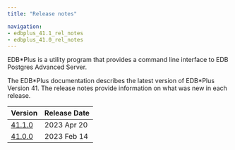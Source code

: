 ```yaml
---
title: "Release notes"

navigation: 
- edbplus_41.1_rel_notes
- edbplus_41.0_rel_notes
---
```


EDB\*Plus is a utility program that provides a command line interface to EDB Postgres Advanced Server.

The EDB\*Plus documentation describes the latest version of EDB\*Plus Version 41. The release notes provide information on what was new in each release. 

|                Version                | Release Date |
| ------------------------------------- | ------------ |
| [41.1.0](edbplus_41.1_rel_notes.mdx) | 2023 Apr 20  |
| [41.0.0](edbplus_41.0_rel_notes.mdx) | 2023 Feb 14  |
